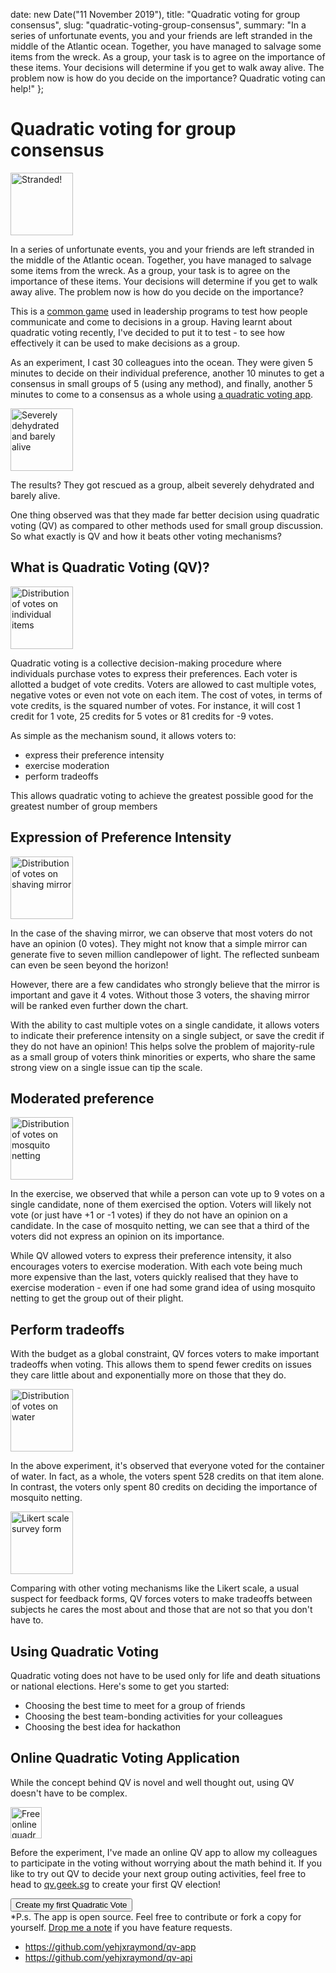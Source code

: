 
  date: new Date("11 November 2019"),
  title: "Quadratic voting for group consensus",
  slug: "quadratic-voting-group-consensus",
  summary: "In a series of unfortunate events, you and your friends are left stranded in the middle of the Atlantic ocean. Together, you have managed to salvage some items from the wreck. As a group, your task is to agree on the importance of these items. Your decisions will determine if you get to walk away alive. The problem now is how do you decide on the importance? Quadratic voting can help!"
};

Quadratic voting for group consensus
===

<Image
  width="100"
  src="/blog/2019/11/stranded.jpg"
  alt="Stranded!"
  caption="You are screwed!"
/>

In a series of unfortunate events, you and your friends are left stranded in the middle of the Atlantic ocean. Together, you have managed to salvage some items from the wreck. As a group, your task is to agree on the importance of these items. Your decisions will determine if you get to walk away alive. The problem now is how do you decide on the importance? 

This is a <a href="https://insight.typepad.co.uk/insight/2009/02/lost-at-sea-a-team-building-game.html">common game</a> used in leadership programs to test how people communicate and come to decisions in a group. Having learnt about quadratic voting recently, I've decided to put it to test - to see how effectively it can be used to make decisions as a group.

As an experiment, I cast 30 colleagues into the ocean. They were given 5 minutes to decide on their individual preference, another 10 minutes to get a consensus in small groups of 5 (using any method), and finally, another 5 minutes to come to a consensus as a whole using <a href="https://qv.geek.sg/">a quadratic voting app</a>. 

<Image
  width="100"
  src="/blog/2019/11/overall-ranking.png"
  alt="Severely dehydrated and barely alive"
  caption="Severely dehydrated and barely alive"
/>

The results? They got rescued as a group, albeit severely dehydrated and barely alive.

One thing observed was that they made far better decision using quadratic voting (QV) as compared to other methods used for small group discussion. So what exactly is QV and how it beats other voting mechanisms?

## What is Quadratic Voting (QV)?

<Image
  width="100"
  src="/blog/2019/11/insights.jpg"
  alt="Distribution of votes on individual items"
  caption="Distribution of votes on individual items"
/>

Quadratic voting is a collective decision-making procedure where individuals purchase votes to express their preferences. Each voter is allotted a budget of vote credits. Voters are allowed to cast multiple votes, negative votes or even not vote on each item. The cost of votes, in terms of vote credits, is the squared number of votes. For instance, it will cost 1 credit for 1 vote, 25 credits for 5 votes or 81 credits for -9 votes. 

As simple as the mechanism sound, it allows voters to: 
- express their preference intensity
- exercise moderation 
- perform tradeoffs 

This allows quadratic voting to achieve the greatest possible good for the greatest number of group members

## Expression of Preference Intensity

<Image
  width="100"
  src="/blog/2019/11/shaving-mirror.png"
  alt="Distribution of votes on shaving mirror"
  caption="Keeping yourself cleanly shaven when stranded is important"
/>

In the case of the shaving mirror, we can observe that most voters do not have an opinion (0 votes). They might not know that a simple mirror can generate five to seven million candlepower of light. The reflected sunbeam can even be seen beyond the horizon! 

However, there are a few candidates who strongly believe that the mirror is important and gave it 4 votes. Without those 3 voters, the shaving mirror will be ranked even further down the chart.  

With the ability to cast multiple votes on a single candidate, it allows voters to indicate their preference intensity on a single subject, or save the credit if they do not have an opinion! This helps solve the problem of majority-rule as a small group of voters think minorities or experts, who share the same strong view on a single issue can tip the scale.

## Moderated preference

<Image
  width="100"
  src="/blog/2019/11/mosquito.png"
  alt="Distribution of votes on mosquito netting"
  caption="We don't have any idea what to do with a mosquito netting in the middle of the ocean, or do we?"
/>

In the exercise, we observed that while a person can vote up to 9 votes on a single candidate, none of them exercised the option. Voters will likely not vote (or just have +1 or -1 votes) if they do not have an opinion on a candidate. In the case of mosquito netting, we can see that a third of the voters did not express an opinion on its importance. 

While QV allowed voters to express their preference intensity, it also encourages voters to exercise moderation. With each vote being much more expensive than the last, voters quickly realised that they have to exercise moderation - even if one had some grand idea of using mosquito netting to get the group out of their plight.

## Perform tradeoffs

With the budget as a global constraint, QV forces voters to make important tradeoffs when voting. This allows them to spend fewer credits on issues they care little about and exponentially more on those that they do. 

<Image
  width="100"
  src="/blog/2019/11/water.png"
  alt="Distribution of votes on water"
  caption="Don't we all need water?"
/>

In the above experiment, it's observed that everyone voted for the container of water. In fact, as a whole, the voters spent 528 credits on that item alone. In contrast, the voters only spent 80 credits on deciding the importance of mosquito netting.

<Image
  width="100"
  src="/blog/2019/11/likert.png"
  alt="Likert scale survey form"
  caption="If everything is important than what is more important?"
/>

Comparing with other voting mechanisms like the Likert scale, a usual suspect for feedback forms, QV forces voters to make tradeoffs between subjects he cares the most about and those that are not so that you don't have to.

## Using Quadratic Voting

Quadratic voting does not have to be used only for life and death situations or national elections. Here's some to get you started:

- Choosing the best time to meet for a group of friends
- Choosing the best team-bonding activities for your colleagues  
- Choosing the best idea for hackathon

## Online Quadratic Voting Application

While the concept behind QV is novel and well thought out, using QV doesn't have to be complex.

<Image
  width="50"
  src="/blog/2019/11/quadratic-voting-online-geek-sg.png"
  alt="Free online quadratic voting tool"
  caption="Free quadratic voting tool!"
/>

Before the experiment, I've made an online QV app to allow my colleagues to participate in the voting without worrying about the math behind it. If you like to try out QV to decide your next group outing activities, feel free to head to <a href="https://qv.geek.sg/">qv.geek.sg</a> to create your first QV election!  

<a href="https://qv.geek.sg/">
  <button className="btn btn-outline-secondary btn-lg btn-block">
    Create my first Quadratic Vote
  </button>
</a>

<br />
*P.s. The app is open source. Feel free to contribute or fork a copy for yourself. <a href="/contact">Drop me a note</a> if you have feature requests.

- https://github.com/yehjxraymond/qv-app
- https://github.com/yehjxraymond/qv-api

